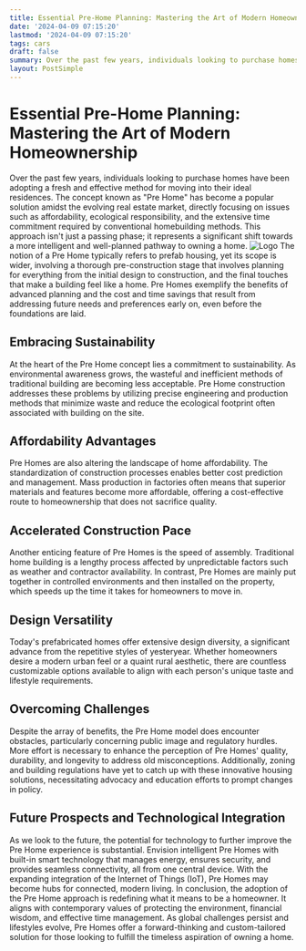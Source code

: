 ```yaml
---
title: Essential Pre-Home Planning: Mastering the Art of Modern Homeownership
date: '2024-04-09 07:15:20'
lastmod: '2024-04-09 07:15:20'
tags: cars
draft: false
summary: Over the past few years, individuals looking to purchase homes have been adopting a fresh and effective method for moving into their ideal residences. The concept known as "Pre Home" has become a popular solution amidst the evolving real estate market, directly focusing on issues such as affordability, ecological responsibility, and the extensive time commitment required by conventional homebuilding methods. This approach isn't just a passing phase; it represents a significant shift towards a more intelligent and well-planned pathway to owning a home.
layout: PostSimple
---
```

# Essential Pre-Home Planning: Mastering the Art of Modern Homeownership
Over the past few years, individuals looking to purchase homes have been adopting a fresh and effective method for moving into their ideal residences. The concept known as "Pre Home" has become a popular solution amidst the evolving real estate market, directly focusing on issues such as affordability, ecological responsibility, and the extensive time commitment required by conventional homebuilding methods. This approach isn't just a passing phase; it represents a significant shift towards a more intelligent and well-planned pathway to owning a home.
<img alt="Logo" class="lazyImg" data-src="https://cdn.seniorsselection.com/src_image/365d7797c8264a57126e0681caf4ff4a.webp" src="/statics/image/loading.webp"/>
The notion of a Pre Home typically refers to prefab housing, yet its scope is wider, involving a thorough pre-construction stage that involves planning for everything from the initial design to construction, and the final touches that make a building feel like a home. Pre Homes exemplify the benefits of advanced planning and the cost and time savings that result from addressing future needs and preferences early on, even before the foundations are laid.
## Embracing Sustainability
At the heart of the Pre Home concept lies a commitment to sustainability. As environmental awareness grows, the wasteful and inefficient methods of traditional building are becoming less acceptable. Pre Home construction addresses these problems by utilizing precise engineering and production methods that minimize waste and reduce the ecological footprint often associated with building on the site.
## Affordability Advantages
Pre Homes are also altering the landscape of home affordability. The standardization of construction processes enables better cost prediction and management. Mass production in factories often means that superior materials and features become more affordable, offering a cost-effective route to homeownership that does not sacrifice quality.
## Accelerated Construction Pace
Another enticing feature of Pre Homes is the speed of assembly. Traditional home building is a lengthy process affected by unpredictable factors such as weather and contractor availability. In contrast, Pre Homes are mainly put together in controlled environments and then installed on the property, which speeds up the time it takes for homeowners to move in.
## Design Versatility
Today's prefabricated homes offer extensive design diversity, a significant advance from the repetitive styles of yesteryear. Whether homeowners desire a modern urban feel or a quaint rural aesthetic, there are countless customizable options available to align with each person's unique taste and lifestyle requirements.
## Overcoming Challenges
Despite the array of benefits, the Pre Home model does encounter obstacles, particularly concerning public image and regulatory hurdles. More effort is necessary to enhance the perception of Pre Homes' quality, durability, and longevity to address old misconceptions. Additionally, zoning and building regulations have yet to catch up with these innovative housing solutions, necessitating advocacy and education efforts to prompt changes in policy.
## Future Prospects and Technological Integration
As we look to the future, the potential for technology to further improve the Pre Home experience is substantial. Envision intelligent Pre Homes with built-in smart technology that manages energy, ensures security, and provides seamless connectivity, all from one central device. With the expanding integration of the Internet of Things (IoT), Pre Homes may become hubs for connected, modern living.
In conclusion, the adoption of the Pre Home approach is redefining what it means to be a homeowner. It aligns with contemporary values of protecting the environment, financial wisdom, and effective time management. As global challenges persist and lifestyles evolve, Pre Homes offer a forward-thinking and custom-tailored solution for those looking to fulfill the timeless aspiration of owning a home.